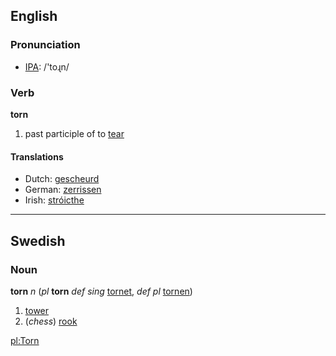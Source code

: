 ==English==
=== Pronunciation ===
*[[w:IPA|IPA]]: /'toɻn/

=== Verb ===
'''torn'''

# past participle of to [[tear]]

==== Translations ====
*Dutch: [[gescheurd]]
*German: [[zerrissen]]
*Irish: [[stróicthe]]

----

==Swedish==
===Noun===
'''torn''' ''n'' (''pl'' '''torn''' ''def sing'' [[tornet]], ''def pl'' [[tornen]])

#[[tower]]
#(''chess'') [[rook]]

[[pl:Torn]]